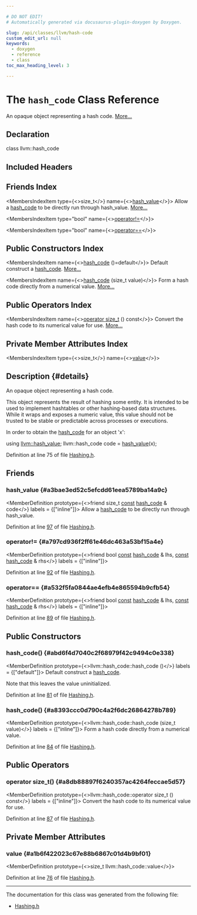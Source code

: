 ```yaml
---

# DO NOT EDIT!
# Automatically generated via docusaurus-plugin-doxygen by Doxygen.

slug: /api/classes/llvm/hash-code
custom_edit_url: null
keywords:
  - doxygen
  - reference
  - class
toc_max_heading_level: 3

---
```





# The `hash_code` Class Reference

<DoxygenPage pluginConfig={pluginConfig}>

An opaque object representing a hash code. <a href="#details">More...</a>

## Declaration

<CodeBlock>class llvm::hash_code</CodeBlock>

## Included Headers

<IncludesList>
<IncludesListItem
  filePath="llvm/ADT/Hashing.h"
  permalink="/docs/api/files/include/include/llvm/include/llvm/adt/hashing-h"
  isLocal="true" />
</IncludesList>

## Friends Index

<MembersIndex>

<MembersIndexItem
  type={<>size&#95;t</>}
  name={<><a href="#a3bae3ed52c5efcdd61eea5789ba14a9c">hash&#95;value</a></>}>
Allow a <a href="/docs/api/classes/llvm/hash-code">hash&#95;code</a> to be directly run through hash&#95;value. <a href="#a3bae3ed52c5efcdd61eea5789ba14a9c">More...</a>
</MembersIndexItem>

<MembersIndexItem
  type="bool"
  name={<><a href="#a797cd936f2ff61e46dc463a53bf15a4e">operator!=</a></>}>
</MembersIndexItem>

<MembersIndexItem
  type="bool"
  name={<><a href="#a532f5fa0844ae4efb4e865594b9cfb54">operator==</a></>}>
</MembersIndexItem>

</MembersIndex>

## Public Constructors Index

<MembersIndex>

<MembersIndexItem
  name={<><a href="#abd6f4d7040c2f68979f42c9494c0e338">hash&#95;code</a> ()=default</>}>
Default construct a <a href="/docs/api/classes/llvm/hash-code">hash&#95;code</a>. <a href="#abd6f4d7040c2f68979f42c9494c0e338">More...</a>
</MembersIndexItem>

<MembersIndexItem
  name={<><a href="#a8393ccc0d790c4a2f6dc26864278b789">hash&#95;code</a> (size&#95;t value)</>}>
Form a hash code directly from a numerical value. <a href="#a8393ccc0d790c4a2f6dc26864278b789">More...</a>
</MembersIndexItem>

</MembersIndex>

## Public Operators Index

<MembersIndex>

<MembersIndexItem
  name={<><a href="#a8db88897f6240357ac4264feccae5d57">operator size&#95;t</a> () const</>}>
Convert the hash code to its numerical value for use. <a href="#a8db88897f6240357ac4264feccae5d57">More...</a>
</MembersIndexItem>

</MembersIndex>

## Private Member Attributes Index

<MembersIndex>

<MembersIndexItem
  type={<>size&#95;t</>}
  name={<><a href="#a1b6f422023c67e88b6867c01d4b9bf01">value</a></>}>
</MembersIndexItem>

</MembersIndex>

## Description {#details}

An opaque object representing a hash code.

This object represents the result of hashing some entity. It is intended to be used to implement hashtables or other hashing-based data structures. While it wraps and exposes a numeric value, this value should not be trusted to be stable or predictable across processes or executions.

In order to obtain the <a href="/docs/api/classes/llvm/hash-code">hash&#95;code</a> for an object &#39;x&#39;: 
<ProgramListing>

<CodeLine><span class="doxyHighlightKeyword">using </span><span class="doxyHighlight"><a href="/docs/api/namespaces/llvm/#a0e2e479cf4860dc8a00614e36ee3d5e9">llvm::hash&#95;value</a>;</span></CodeLine>
<CodeLine><span class="doxyHighlight">llvm::hash&#95;code code = <a href="#a3bae3ed52c5efcdd61eea5789ba14a9c">hash&#95;value</a>(x);</span></CodeLine>

</ProgramListing>

Definition at line 75 of file <a href="/docs/api/files/include/include/llvm/include/llvm/adt/hashing-h">Hashing.h</a>.

<SectionDefinition>

## Friends

### hash&#95;value {#a3bae3ed52c5efcdd61eea5789ba14a9c}

<MemberDefinition
  prototype={<>friend size&#95;t <a href="/docs/api/files/lib/lib/target/lib/target/aarch64/aarch64promoteconstant-cpp/#a90f8350fecae261c25be85d38b451bff">const</a> <a href="/docs/api/classes/llvm/hash-code">hash&#95;code</a> &amp; code</>}
  labels = {["inline"]}>
Allow a <a href="/docs/api/classes/llvm/hash-code">hash&#95;code</a> to be directly run through hash&#95;value.

Definition at line <a href="/docs/api/files/include/include/llvm/include/llvm/adt/hashing-h/#l00097">97</a> of file <a href="/docs/api/files/include/include/llvm/include/llvm/adt/hashing-h">Hashing.h</a>.
</MemberDefinition>

### operator!= {#a797cd936f2ff61e46dc463a53bf15a4e}

<MemberDefinition
  prototype={<>friend bool <a href="/docs/api/files/lib/lib/target/lib/target/aarch64/aarch64promoteconstant-cpp/#a90f8350fecae261c25be85d38b451bff">const</a> <a href="/docs/api/classes/llvm/hash-code">hash&#95;code</a> &amp; lhs, <a href="/docs/api/files/lib/lib/target/lib/target/aarch64/aarch64promoteconstant-cpp/#a90f8350fecae261c25be85d38b451bff">const</a> <a href="/docs/api/classes/llvm/hash-code">hash&#95;code</a> &amp; rhs</>}
  labels = {["inline"]}>

Definition at line <a href="/docs/api/files/include/include/llvm/include/llvm/adt/hashing-h/#l00092">92</a> of file <a href="/docs/api/files/include/include/llvm/include/llvm/adt/hashing-h">Hashing.h</a>.
</MemberDefinition>

### operator== {#a532f5fa0844ae4efb4e865594b9cfb54}

<MemberDefinition
  prototype={<>friend bool <a href="/docs/api/files/lib/lib/target/lib/target/aarch64/aarch64promoteconstant-cpp/#a90f8350fecae261c25be85d38b451bff">const</a> <a href="/docs/api/classes/llvm/hash-code">hash&#95;code</a> &amp; lhs, <a href="/docs/api/files/lib/lib/target/lib/target/aarch64/aarch64promoteconstant-cpp/#a90f8350fecae261c25be85d38b451bff">const</a> <a href="/docs/api/classes/llvm/hash-code">hash&#95;code</a> &amp; rhs</>}
  labels = {["inline"]}>

Definition at line <a href="/docs/api/files/include/include/llvm/include/llvm/adt/hashing-h/#l00089">89</a> of file <a href="/docs/api/files/include/include/llvm/include/llvm/adt/hashing-h">Hashing.h</a>.
</MemberDefinition>

</SectionDefinition>

<SectionDefinition>

## Public Constructors

### hash&#95;code() {#abd6f4d7040c2f68979f42c9494c0e338}

<MemberDefinition
  prototype={<>llvm::hash&#95;code::hash&#95;code ()</>}
  labels = {["default"]}>
Default construct a <a href="/docs/api/classes/llvm/hash-code">hash&#95;code</a>.

Note that this leaves the value uninitialized.

Definition at line <a href="/docs/api/files/include/include/llvm/include/llvm/adt/hashing-h/#l00081">81</a> of file <a href="/docs/api/files/include/include/llvm/include/llvm/adt/hashing-h">Hashing.h</a>.
</MemberDefinition>

### hash&#95;code() {#a8393ccc0d790c4a2f6dc26864278b789}

<MemberDefinition
  prototype={<>llvm::hash&#95;code::hash&#95;code (size&#95;t value)</>}
  labels = {["inline"]}>
Form a hash code directly from a numerical value.

Definition at line <a href="/docs/api/files/include/include/llvm/include/llvm/adt/hashing-h/#l00084">84</a> of file <a href="/docs/api/files/include/include/llvm/include/llvm/adt/hashing-h">Hashing.h</a>.
</MemberDefinition>

</SectionDefinition>

<SectionDefinition>

## Public Operators

### operator size&#95;t() {#a8db88897f6240357ac4264feccae5d57}

<MemberDefinition
  prototype={<>llvm::hash&#95;code::operator size&#95;t () const</>}
  labels = {["inline"]}>
Convert the hash code to its numerical value for use.

Definition at line <a href="/docs/api/files/include/include/llvm/include/llvm/adt/hashing-h/#l00087">87</a> of file <a href="/docs/api/files/include/include/llvm/include/llvm/adt/hashing-h">Hashing.h</a>.
</MemberDefinition>

</SectionDefinition>

<SectionDefinition>

## Private Member Attributes

### value {#a1b6f422023c67e88b6867c01d4b9bf01}

<MemberDefinition
  prototype={<>size&#95;t llvm::hash&#95;code::value</>}>

Definition at line <a href="/docs/api/files/include/include/llvm/include/llvm/adt/hashing-h/#l00076">76</a> of file <a href="/docs/api/files/include/include/llvm/include/llvm/adt/hashing-h">Hashing.h</a>.
</MemberDefinition>

</SectionDefinition>

<hr/>

The documentation for this class was generated from the following file:

<ul>
<li><a href="/docs/api/files/include/include/llvm/include/llvm/adt/hashing-h">Hashing.h</a></li>
</ul>

</DoxygenPage>
